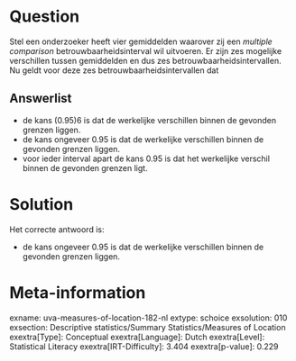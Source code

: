 Question
========

Stel een onderzoeker heeft vier gemiddelden waarover zij een *multiple
comparison* betrouwbaarheidsinterval wil uitvoeren. Er zijn zes
mogelijke verschillen tussen gemiddelden en dus zes
betrouwbaarheidsintervallen. Nu geldt voor deze zes
betrouwbaarheidsintervallen dat

Answerlist
----------

* de kans (0.95)6 is dat de werkelijke verschillen binnen de gevonden grenzen liggen.
* de kans ongeveer 0.95 is dat de werkelijke verschillen binnen de gevonden grenzen liggen.
* voor ieder interval apart de kans 0.95 is dat het werkelijke verschil binnen de gevonden grenzen ligt.

Solution
========

Het correcte antwoord is: 

* de kans ongeveer 0.95 is dat de werkelijke verschillen binnen de gevonden grenzen liggen.

Meta-information
================
exname: uva-measures-of-location-182-nl
extype: schoice
exsolution: 010
exsection: Descriptive statistics/Summary Statistics/Measures of Location
exextra[Type]: Conceptual
exextra[Language]: Dutch
exextra[Level]: Statistical Literacy
exextra[IRT-Difficulty]: 3.404
exextra[p-value]: 0.229
